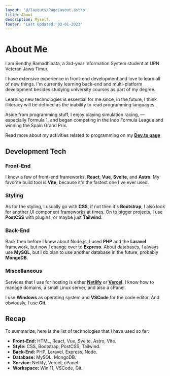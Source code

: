 ```yaml
---
layout: '@/layouts/PageLayout.astro'
title: About
description: Myself.
footer: 'Last Updated: 03-01-2023'
---
```



# About Me

I am Sendhy Ramadhinata, a 3rd-year Information System student at UPN Veteran Jawa Timur. 

I have extensive experience in front-end development and love to learn all of new things. I'm currently learning back-end and multi-platform development besides studying university courses as part of my degree.

Learning new technologies is essential for me since, in the future, I think illiteracy will be defined as the inability to read programming languages.

Aside from programming stuff, I enjoy playing simulation racing, — especially Formula 1, and began competing in the Indo Formula League and winning the Spain Grand Prix.

Read more about my activities related to programming on my **[Dev.to page](https://dev.to/sendhyrama)**

## Development Tech

### Front-End

I know a few of front-end frameworks, **React**, **Vue**, **Svelte**, and
**Astro**. My favorite build tool is **Vite**, because it's the fastest one I've
ever used.

### Styling

As for the styling, I usually go with **CSS**, if not then it's **Bootstrap**,
I also look for another UI component frameworks at times. On to bigger projects,
I use **PostCSS** with plugins, or maybe just **Tailwind**.

### Back-End

Back then before I knew about Node.js, I used **PHP** and the **Laravel**
framework, but now I change over to **Express**. About databases, I always use
**MySQL**, but I do plan to use another database in the future, probably
**MongoDB**.

### Miscellaneous

Services that I use for hosting is either **[Netlify](https://netlify.com)**
or **[Vercel](https://vercel.net)**. I know how to manage domains,
a small Linux server, and also a cPanel.

I use **Windows** as operating system and **VSCode** for the code editor. And
obviously, I use **Git**.

## Recap

To summarize, here is the list of technologies that I have used so far:

- **Front-End:** HTML, React, Vue, Svelte, Astro, Vite.
- **Style:** CSS, Bootstrap, PostCSS, Tailwind.
- **Back-End:** PHP, Laravel, Express, Node.
- **Database:** MySQL, MongoDB.
- **Service:** Netlify, Vercel, cPanel.
- **Workspace:** Win 11, VSCode, Git.
